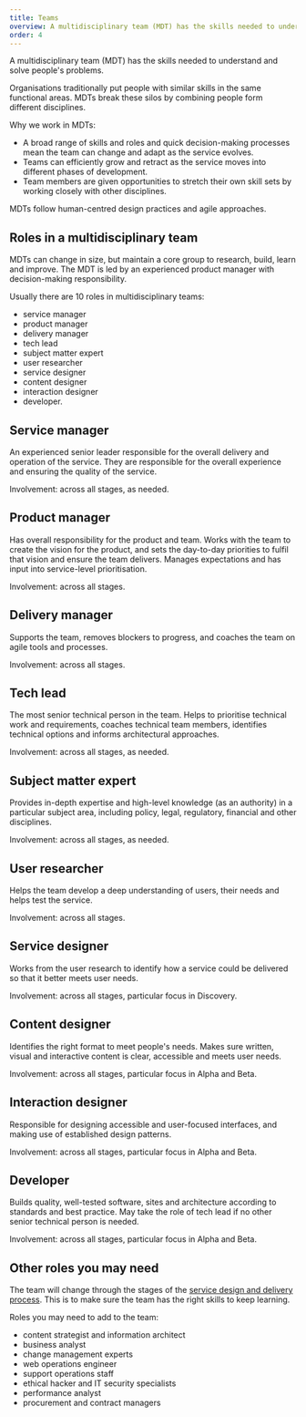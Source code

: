 ```yaml
---
title: Teams
overview: A multidisciplinary team (MDT) has the skills needed to understand and solve people's problems.
order: 4
---
```


A multidisciplinary team (MDT) has the skills needed to understand and solve people's problems.

Organisations traditionally put people with similar skills in the same functional areas. MDTs break these silos by combining people form different disciplines.

Why we work in MDTs:

- A broad range of skills and roles and quick decision-making processes mean the team can change and adapt as the service evolves.
- Teams can efficiently grow and retract as the service moves into different phases of development.
- Team members are given opportunities to stretch their own skill sets by working closely with other disciplines.

MDTs follow human-centred design practices and agile approaches.

## Roles in a multidisciplinary team

MDTs can change in size, but maintain a core group to research, build, learn and improve. The MDT is led by an experienced product manager with decision-making responsibility.

Usually there are 10 roles in multidisciplinary teams:

- service manager
- product manager
- delivery manager
- tech lead
- subject matter expert
- user researcher
- service designer
- content designer
- interaction designer
- developer.

## Service manager

An experienced senior leader responsible for the overall delivery and operation of the service. They are responsible for the overall experience and ensuring the quality of the service.

Involvement: across all stages, as needed.

## Product manager

Has overall responsibility for the product and team. Works with the team to create the vision for the product, and sets the day-to-day priorities to fulfil that vision and ensure the team delivers. Manages expectations and has input into service-level prioritisation.

Involvement: across all stages.

## Delivery manager

Supports the team, removes blockers to progress, and coaches the team on agile tools and processes.

Involvement: across all stages.

## Tech lead

The most senior technical person in the team. Helps to prioritise technical work and requirements, coaches technical team members, identifies technical options and informs architectural approaches.

Involvement: across all stages, as needed.

## Subject matter expert

Provides in-depth expertise and high-level knowledge (as an authority) in a particular subject area, including policy, legal, regulatory, financial and other disciplines.

Involvement: across all stages, as needed.

## User researcher

Helps the team develop a deep understanding of users, their needs and helps test the service.

Involvement: across all stages.

## Service designer

Works from the user research to identify how a service could be delivered so that it better meets user needs.

Involvement: across all stages, particular focus in Discovery.

## Content designer

Identifies the right format to meet people's needs. Makes sure written, visual and interactive content is clear, accessible and meets user needs.

Involvement: across all stages, particular focus in Alpha and Beta.

## Interaction designer

Responsible for designing accessible and user-focused interfaces, and making use of established design patterns.

Involvement: across all stages, particular focus in Alpha and Beta.

## Developer

Builds quality, well-tested software, sites and architecture according to standards and best practice. May take the role of tech lead if no other senior technical person is needed.

Involvement: across all stages, particular focus in Alpha and Beta.

## Other roles you may need

The team will change through the stages of the [service design and delivery process](./service-design-delivery-process/). This is to make sure the team has the right skills to keep learning.

Roles you may need to add to the team:

- content strategist and information architect
- business analyst
- change management experts
- web operations engineer
- support operations staff
- ethical hacker and IT security specialists
- performance analyst
- procurement and contract managers
